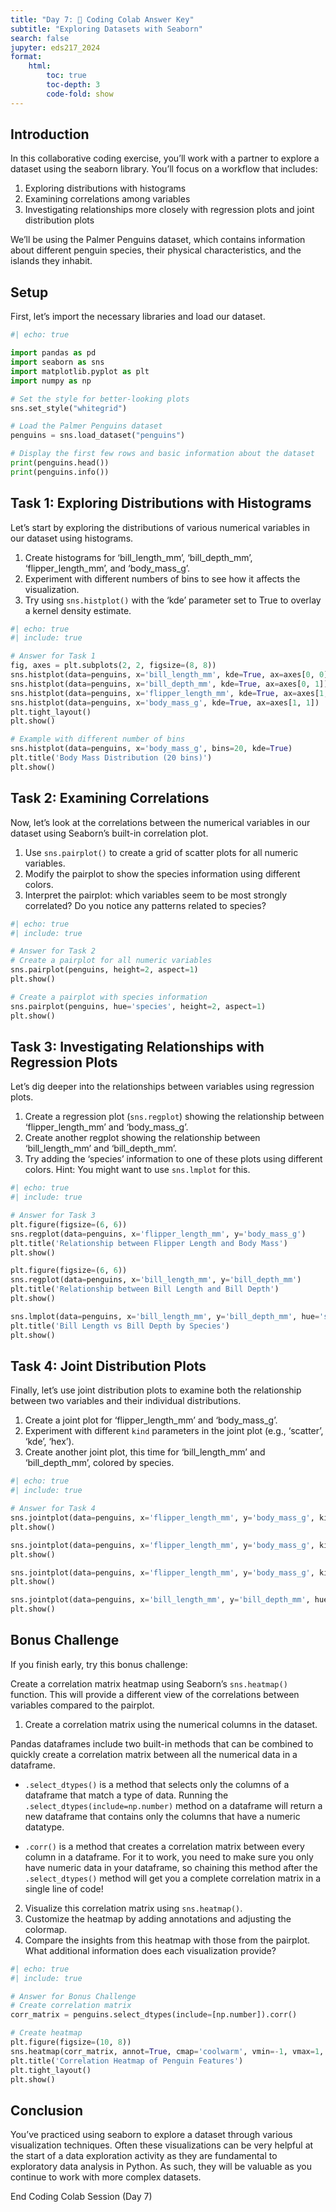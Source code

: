 ```yaml
---
title: "Day 7: 🙌 Coding Colab Answer Key"
subtitle: "Exploring Datasets with Seaborn"
search: false
jupyter: eds217_2024
format: 
    html:
        toc: true
        toc-depth: 3
        code-fold: show
---
```


## Introduction

In this collaborative coding exercise, you'll work with a partner to explore a dataset using the seaborn library. You'll focus on a workflow that includes:

1. Exploring distributions with histograms
2. Examining correlations among variables
3. Investigating relationships more closely with regression plots and joint distribution plots

We'll be using the Palmer Penguins dataset, which contains information about different penguin species, their physical characteristics, and the islands they inhabit.

## Setup

First, let's import the necessary libraries and load our dataset.

```python
#| echo: true

import pandas as pd
import seaborn as sns
import matplotlib.pyplot as plt
import numpy as np

# Set the style for better-looking plots
sns.set_style("whitegrid")

# Load the Palmer Penguins dataset
penguins = sns.load_dataset("penguins")

# Display the first few rows and basic information about the dataset
print(penguins.head())
print(penguins.info())
```

## Task 1: Exploring Distributions with Histograms

Let's start by exploring the distributions of various numerical variables in our dataset using histograms.

1. Create histograms for 'bill_length_mm', 'bill_depth_mm', 'flipper_length_mm', and 'body_mass_g'.
2. Experiment with different numbers of bins to see how it affects the visualization.
3. Try using `sns.histplot()` with the 'kde' parameter set to True to overlay a kernel density estimate.

```python
#| echo: true
#| include: true

# Answer for Task 1
fig, axes = plt.subplots(2, 2, figsize=(8, 8))
sns.histplot(data=penguins, x='bill_length_mm', kde=True, ax=axes[0, 0])
sns.histplot(data=penguins, x='bill_depth_mm', kde=True, ax=axes[0, 1])
sns.histplot(data=penguins, x='flipper_length_mm', kde=True, ax=axes[1, 0])
sns.histplot(data=penguins, x='body_mass_g', kde=True, ax=axes[1, 1])
plt.tight_layout()
plt.show()

# Example with different number of bins
sns.histplot(data=penguins, x='body_mass_g', bins=20, kde=True)
plt.title('Body Mass Distribution (20 bins)')
plt.show()
```

## Task 2: Examining Correlations

Now, let's look at the correlations between the numerical variables in our dataset using Seaborn's built-in correlation plot.

1. Use `sns.pairplot()` to create a grid of scatter plots for all numeric variables.
2. Modify the pairplot to show the species information using different colors.
3. Interpret the pairplot: which variables seem to be most strongly correlated? Do you notice any patterns related to species?


```python
#| echo: true
#| include: true

# Answer for Task 2
# Create a pairplot for all numeric variables
sns.pairplot(penguins, height=2, aspect=1)
plt.show()

# Create a pairplot with species information
sns.pairplot(penguins, hue='species', height=2, aspect=1)
plt.show()
```


## Task 3: Investigating Relationships with Regression Plots

Let's dig deeper into the relationships between variables using regression plots.

1. Create a regression plot (`sns.regplot`) showing the relationship between 'flipper_length_mm' and 'body_mass_g'.
2. Create another regplot showing the relationship between 'bill_length_mm' and 'bill_depth_mm'.
3. Try adding the 'species' information to one of these plots using different colors. Hint: You might want to use `sns.lmplot` for this.

```python
#| echo: true
#| include: true

# Answer for Task 3
plt.figure(figsize=(6, 6))
sns.regplot(data=penguins, x='flipper_length_mm', y='body_mass_g')
plt.title('Relationship between Flipper Length and Body Mass')
plt.show()

plt.figure(figsize=(6, 6))
sns.regplot(data=penguins, x='bill_length_mm', y='bill_depth_mm')
plt.title('Relationship between Bill Length and Bill Depth')
plt.show()

sns.lmplot(data=penguins, x='bill_length_mm', y='bill_depth_mm', hue='species', height=4, aspect=1.5)
plt.title('Bill Length vs Bill Depth by Species')
plt.show()
```

## Task 4: Joint Distribution Plots

Finally, let's use joint distribution plots to examine both the relationship between two variables and their individual distributions.

1. Create a joint plot for 'flipper_length_mm' and 'body_mass_g'.
2. Experiment with different `kind` parameters in the joint plot (e.g., 'scatter', 'kde', 'hex').
3. Create another joint plot, this time for 'bill_length_mm' and 'bill_depth_mm', colored by species.

```python
#| echo: true
#| include: true

# Answer for Task 4
sns.jointplot(data=penguins, x='flipper_length_mm', y='body_mass_g', kind='scatter')
plt.show()

sns.jointplot(data=penguins, x='flipper_length_mm', y='body_mass_g', kind='kde')
plt.show()

sns.jointplot(data=penguins, x='flipper_length_mm', y='body_mass_g', kind='hex')
plt.show()

sns.jointplot(data=penguins, x='bill_length_mm', y='bill_depth_mm', hue='species')
plt.show()
```

## Bonus Challenge

If you finish early, try this bonus challenge:

Create a correlation matrix heatmap using Seaborn's `sns.heatmap()` function. This will provide a different view of the correlations between variables compared to the pairplot.

1. Create a correlation matrix using the numerical columns in the dataset.

:::{.callout-tip title="Creating correlation matricies in pandas"}
Pandas dataframes include two built-in methods that can be combined to quickly create a correlation matrix between all the numerical data in a dataframe.

- `.select_dtypes()` is a method that selects only the columns of a dataframe that match a type of data. Running the `.select_dtypes(include=np.number)` method on a dataframe will return a new dataframe that contains only the columns that have a numeric datatype. 

- `.corr()` is a method that creates a correlation matrix between every column in a dataframe. For it to work, you need to make sure you only have numeric data in your dataframe, so chaining this method after the `.select_dtypes()` method will get you a complete correlation matrix in a single line of code!
:::

2. Visualize this correlation matrix using `sns.heatmap()`.
3. Customize the heatmap by adding annotations and adjusting the colormap.
4. Compare the insights from this heatmap with those from the pairplot. What additional information does each visualization provide?


```python
#| echo: true
#| include: true

# Answer for Bonus Challenge
# Create correlation matrix
corr_matrix = penguins.select_dtypes(include=[np.number]).corr()

# Create heatmap
plt.figure(figsize=(10, 8))
sns.heatmap(corr_matrix, annot=True, cmap='coolwarm', vmin=-1, vmax=1, center=0)
plt.title('Correlation Heatmap of Penguin Features')
plt.tight_layout()
plt.show()
```

## Conclusion

You've practiced using seaborn to explore a dataset through various visualization techniques. Often these visualizations can be very helpful at the start of a data exploration activity as they are fundamental to exploratory data analysis in Python. As such, they will be valuable as you continue to work with more complex datasets.

::: {.center-text .body-text-xl .teal-text}
End Coding Colab Session (Day 7)
:::

